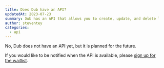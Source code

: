 ```yaml
---
title: Does Dub have an API?
updatedAt: 2023-07-23
summary: Dub has an API that allows you to create, update, and delete links programmatically.
author: steventey
categories:
  - api
---
```


No, Dub does not have an API yet, but it is planned for the future.

If you would like to be notified when the API is available, please [sign up for the waitlist](https://tally.so/r/wdN50V).

